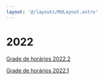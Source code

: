 ```yaml
---
layout: '@/layouts/MdLayout.astro'
---
```






2022
====








[Grade de horários 2022.2](2022/horario_2022)


[Grade de horários 2022.1](2022/horario_2021)









